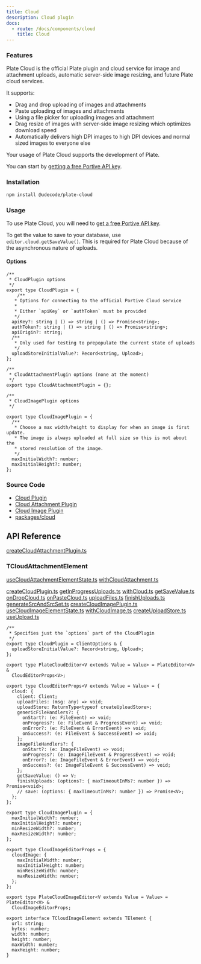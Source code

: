 ```yaml
---
title: Cloud
description: Cloud plugin
docs:
  - route: /docs/components/cloud
    title: Cloud
---
```


<ComponentExample src="/src/components/examples/CloudDemo.tsx">
  <CloudDemo />
</ComponentExample>

### Features

Plate Cloud is the official Plate plugin and cloud service for image and attachment uploads, automatic server-side image resizing, and future Plate cloud services.

It supports:

- Drag and drop uploading of images and attachments
- Paste uploading of images and attachments
- Using a file picker for uploading images and attachment
- Drag resize of images with server-side image resizing which optimizes download speed
- Automatically delivers high DPI images to high DPI devices and normal sized images to everyone else

Your usage of Plate Cloud supports the development of Plate.

You can start by [getting a free Portive API key](https://admin.portive.com/).

### Installation

```bash
npm install @udecode/plate-cloud
```

### Usage

To use Plate Cloud, you will need to [get a free Portive API key](https://www.portive.com/).

To get the value to save to your database, use `editor.cloud.getSaveValue()`. This is required for Plate Cloud because of the asynchronous nature of uploads.

#### Options

```tsx
/**
 * CloudPlugin options
 */
export type CloudPlugin = {
    /**
   * Options for connecting to the official Portive Cloud service
   *
   * Either `apiKey` or `authToken` must be provided
   */
  apiKey?: string | () => string | () => Promise<string>;
  authToken?: string | () => string | () => Promise<string>;
  apiOrigin?: string;
  /**
   * Only used for testing to prepopulate the current state of uploads
   */
  uploadStoreInitialValue?: Record<string, Upload>;
};

/**
 * CloudAttachmentPlugin options (none at the moment)
 */
export type CloudAttachmentPlugin = {};

/**
 * CloudImagePlugin options
 */

export type CloudImagePlugin = {
  /**
   * Choose a max width/height to display for when an image is first update.
   * The image is always uploaded at full size so this is not about the
   * stored resolution of the image.
   */
  maxInitialWidth?: number;
  maxInitialHeight?: number;
};
```

### Source Code

- [Cloud Plugin](https://github.com/udecode/plate/blob/main/packages/cloud/src/cloud/createCloudPlugin.ts)
- [Cloud Attachment Plugin](https://github.com/udecode/plate/blob/main/packages/cloud/src/attachment/createCloudAttachmentPlugin.ts)
- [Cloud Image Plugin](https://github.com/udecode/plate/blob/main/packages/cloud/src/image/createCloudImagePlugin.ts)
- [packages/cloud](https://github.com/udecode/plate/tree/main/packages/cloud)

## API Reference

[createCloudAttachmentPlugin.ts](..%2F..%2F..%2F..%2Fpackages%2Fcloud%2Fsrc%2Fattachment%2FcreateCloudAttachmentPlugin.ts)

### TCloudAttachmentElement

[useCloudAttachmentElementState.ts](..%2F..%2F..%2F..%2Fpackages%2Fcloud%2Fsrc%2Fattachment%2FuseCloudAttachmentElementState.ts)
[withCloudAttachment.ts](..%2F..%2F..%2F..%2Fpackages%2Fcloud%2Fsrc%2Fattachment%2FwithCloudAttachment.ts)

[createCloudPlugin.ts](..%2F..%2F..%2F..%2Fpackages%2Fcloud%2Fsrc%2Fcloud%2FcreateCloudPlugin.ts)
[getInProgressUploads.ts](..%2F..%2F..%2F..%2Fpackages%2Fcloud%2Fsrc%2Fcloud%2FgetInProgressUploads.ts)
[withCloud.ts](..%2F..%2F..%2F..%2Fpackages%2Fcloud%2Fsrc%2Fcloud%2FwithCloud.ts)
[getSaveValue.ts](..%2F..%2F..%2F..%2Fpackages%2Fcloud%2Fsrc%2Fcloud%2FgetSaveValue.ts)
[onDropCloud.ts](..%2F..%2F..%2F..%2Fpackages%2Fcloud%2Fsrc%2Fcloud%2Fhandlers.ts)
[onPasteCloud.ts](..%2F..%2F..%2F..%2Fpackages%2Fcloud%2Fsrc%2Fcloud%2Fhandlers.ts)
[uploadFiles.ts](..%2F..%2F..%2F..%2Fpackages%2Fcloud%2Fsrc%2Fcloud%2FuploadFiles.ts)
[finishUploads.ts](..%2F..%2F..%2F..%2Fpackages%2Fcloud%2Fsrc%2Fcloud%2FfinishUploads.ts)
[generateSrcAndSrcSet.ts](..%2F..%2F..%2F..%2Fpackages%2Fcloud%2Fsrc%2Fcloud%2FgenerateSrcAndSrcSet.ts)
[createCloudImagePlugin.ts](..%2F..%2F..%2F..%2Fpackages%2Fcloud%2Fsrc%2Fimage%2FcreateCloudImagePlugin.ts)
[useCloudImageElementState.ts](..%2F..%2F..%2F..%2Fpackages%2Fcloud%2Fsrc%2Fimage%2FuseCloudImageElementState.ts)
[withCloudImage.ts](..%2F..%2F..%2F..%2Fpackages%2Fcloud%2Fsrc%2Fimage%2FwithCloudImage.ts)
[createUploadStore.ts](..%2F..%2F..%2F..%2Fpackages%2Fcloud%2Fsrc%2Fupload%2FcreateUploadStore.ts)
[useUpload.ts](..%2F..%2F..%2F..%2Fpackages%2Fcloud%2Fsrc%2Fupload%2FuseUpload.ts)

```tsx
/**
 * Specifies just the `options` part of the CloudPlugin
 */
export type CloudPlugin = ClientOptions & {
  uploadStoreInitialValue?: Record<string, Upload>;
};

export type PlateCloudEditor<V extends Value = Value> = PlateEditor<V> &
  CloudEditorProps<V>;

export type CloudEditorProps<V extends Value = Value> = {
  cloud: {
    client: Client;
    uploadFiles: (msg: any) => void;
    uploadStore: ReturnType<typeof createUploadStore>;
    genericFileHandlers?: {
      onStart?: (e: FileEvent) => void;
      onProgress?: (e: FileEvent & ProgressEvent) => void;
      onError?: (e: FileEvent & ErrorEvent) => void;
      onSuccess?: (e: FileEvent & SuccessEvent) => void;
    };
    imageFileHandlers?: {
      onStart?: (e: ImageFileEvent) => void;
      onProgress?: (e: ImageFileEvent & ProgressEvent) => void;
      onError?: (e: ImageFileEvent & ErrorEvent) => void;
      onSuccess?: (e: ImageFileEvent & SuccessEvent) => void;
    };
    getSaveValue: () => V;
    finishUploads: (options?: { maxTimeoutInMs?: number }) => Promise<void>;
    // save: (options: { maxTimeoutInMs?: number }) => Promise<V>;
  };
};

export type CloudImagePlugin = {
  maxInitialWidth?: number;
  maxInitialHeight?: number;
  minResizeWidth?: number;
  maxResizeWidth?: number;
};

export type CloudImageEditorProps = {
  cloudImage: {
    maxInitialWidth: number;
    maxInitialHeight: number;
    minResizeWidth: number;
    maxResizeWidth: number;
  };
};

export type PlateCloudImageEditor<V extends Value = Value> = PlateEditor<V> &
  CloudImageEditorProps;

export interface TCloudImageElement extends TElement {
  url: string;
  bytes: number;
  width: number;
  height: number;
  maxWidth: number;
  maxHeight: number;
}
```
